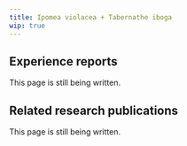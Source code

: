 ---
title: Ipomea violacea + Tabernathe iboga
wip: true
---

## Experience reports

This page is still being written.

## Related research publications

This page is still being written.

